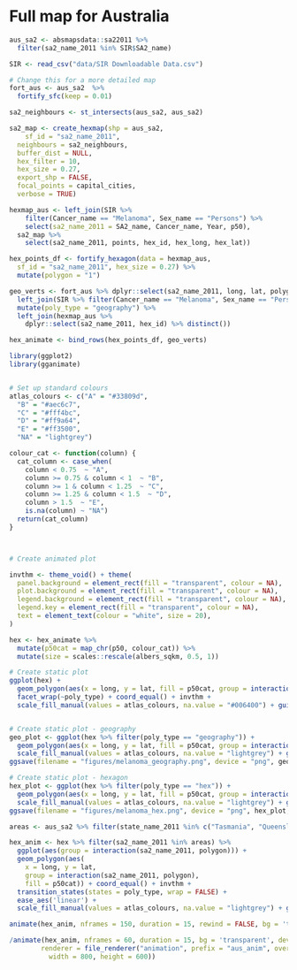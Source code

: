 
# Full map for Australia


```r
aus_sa2 <- absmapsdata::sa22011 %>% 
  filter(sa2_name_2011 %in% SIR$SA2_name)

SIR <- read_csv("data/SIR Downloadable Data.csv")

# Change this for a more detailed map
fort_aus <- aus_sa2  %>% 
  fortify_sfc(keep = 0.01)
```



```r
sa2_neighbours <- st_intersects(aus_sa2, aus_sa2)

sa2_map <- create_hexmap(shp = aus_sa2,
    sf_id = "sa2_name_2011", 
  neighbours = sa2_neighbours,
  buffer_dist = NULL, 
  hex_filter = 10, 
  hex_size = 0.27, 
  export_shp = FALSE, 
  focal_points = capital_cities, 
  verbose = TRUE)

```

```r
hexmap_aus <- left_join(SIR %>% 
    filter(Cancer_name == "Melanoma", Sex_name == "Persons") %>% 
    select(sa2_name_2011 = SA2_name, Cancer_name, Year, p50), 
  sa2_map %>% 
    select(sa2_name_2011, points, hex_id, hex_long, hex_lat))

hex_points_df <- fortify_hexagon(data = hexmap_aus, 
  sf_id = "sa2_name_2011", hex_size = 0.27) %>% 
  mutate(polygon = "1")

geo_verts <- fort_aus %>% dplyr::select(sa2_name_2011, long, lat, polygon, albers_sqkm) %>% 
  left_join(SIR %>% filter(Cancer_name == "Melanoma", Sex_name == "Persons") %>% select(sa2_name_2011 = SA2_name, Cancer_name, Year, p50)) %>% 
  mutate(poly_type = "geography") %>%
  left_join(hexmap_aus %>% 
    dplyr::select(sa2_name_2011, hex_id) %>% distinct())

hex_animate <- bind_rows(hex_points_df, geo_verts)
```

```r
library(ggplot2)
library(gganimate)


# Set up standard colours
atlas_colours <- c("A" = "#33809d",
  "B" = "#aec6c7",
  "C" = "#fff4bc",
  "D" = "#ff9a64",
  "E" = "#ff3500",
  "NA" = "lightgrey")

colour_cat <- function(column) {
  cat_column <- case_when(
    column < 0.75  ~ "A",
    column >= 0.75 & column < 1  ~ "B",
    column >= 1 & column < 1.25  ~ "C",
    column >= 1.25 & column < 1.5  ~ "D",
    column > 1.5  ~ "E",
    is.na(column) ~ "NA")
  return(cat_column)
}



# Create animated plot

invthm <- theme_void() + theme(
  panel.background = element_rect(fill = "transparent", colour = NA), 
  plot.background = element_rect(fill = "transparent", colour = NA),
  legend.background = element_rect(fill = "transparent", colour = NA),
  legend.key = element_rect(fill = "transparent", colour = NA),
  text = element_text(colour = "white", size = 20),
)

hex <- hex_animate %>% 
  mutate(p50cat = map_chr(p50, colour_cat)) %>% 
  mutate(size = scales::rescale(albers_sqkm, 0.5, 1))

# Create static plot
ggplot(hex) + 
  geom_polygon(aes(x = long, y = lat, fill = p50cat, group = interaction(sa2_name_2011, polygon)), size = 3, color = "#808080") + 
  facet_wrap(~poly_type) + coord_equal() + invthm +
  scale_fill_manual(values = atlas_colours, na.value = "#006400") + guides(fill = FALSE)


# Create static plot - geography
geo_plot <- ggplot(hex %>% filter(poly_type == "geography")) + 
  geom_polygon(aes(x = long, y = lat, fill = p50cat, group = interaction(sa2_name_2011, polygon)), colour = "#808080", size = 0.3) + coord_equal() + invthm +
  scale_fill_manual(values = atlas_colours, na.value = "lightgrey") + guides(fill = FALSE)
ggsave(filename = "figures/melanoma_geography.png", device = "png", geo_plot, dpi = 300, unit = "in", width = 16, height = 12)

# Create static plot - hexagon
hex_plot <- ggplot(hex %>% filter(poly_type == "hex")) +
  geom_polygon(aes(x = long, y = lat, fill = p50cat, group = interaction(sa2_name_2011, polygon)), colour = "#808080", size = 0.1) + coord_equal() + invthm +
  scale_fill_manual(values = atlas_colours, na.value = "lightgrey") + guides(fill = FALSE)
ggsave(filename = "figures/melanoma_hex.png", device = "png", hex_plot, dpi = 300, unit = "in", width = 16, height = 12)
```


```r
areas <- aus_sa2 %>% filter(state_name_2011 %in% c("Tasmania", "Queensland", "New South Wales", "South Australia", "Western Australia", "Victoria", "Northern Territory", "Australian Capital Territory")) %>% pull(sa2_name_2011)

hex_anim <- hex %>% filter(sa2_name_2011 %in% areas) %>% 
  ggplot(aes(group = interaction(sa2_name_2011, polygon))) + 
  geom_polygon(aes(
    x = long, y = lat, 
    group = interaction(sa2_name_2011, polygon), 
    fill = p50cat)) + coord_equal() + invthm +
  transition_states(states = poly_type, wrap = FALSE) +
  ease_aes('linear') + 
  scale_fill_manual(values = atlas_colours, na.value = "lightgrey") + guides(fill = FALSE)

animate(hex_anim, nframes = 150, duration = 15, rewind = FALSE, bg = 'transparent', renderer = gifski_renderer(file = "melanoma_animation.gif", width = 1600, height = 1200))

/animate(hex_anim, nframes = 60, duration = 15, bg = 'transparent', device = "png", 
        renderer = file_renderer("animation", prefix = "aus_anim", overwrite = TRUE, 
          width = 800, height = 600))
```